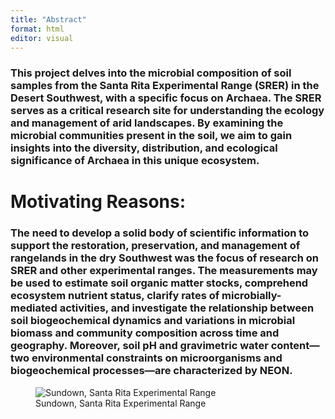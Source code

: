```yaml
---
title: "Abstract"
format: html
editor: visual
---
```


### This project delves into the microbial composition of soil samples from the Santa Rita Experimental Range (SRER) in the Desert Southwest, with a specific focus on Archaea. The SRER serves as a critical research site for understanding the ecology and management of arid landscapes. By examining the microbial communities present in the soil, we aim to gain insights into the diversity, distribution, and ecological significance of Archaea in this unique ecosystem.

# Motivating Reasons:

### The need to develop a solid body of scientific information to support the restoration, preservation, and management of rangelands in the dry Southwest was the focus of research on SRER and other experimental ranges. The measurements may be used to estimate soil organic matter stocks, comprehend ecosystem nutrient status, clarify rates of microbially-mediated activities, and investigate the relationship between soil biogeochemical dynamics and variations in microbial biomass and community composition across time and geography. Moreover, soil pH and gravimetric water content—two environmental constraints on microorganisms and biogeochemical processes—are characterized by NEON.

![Sundown, Santa Rita Experimental Range](images/bb.png)

